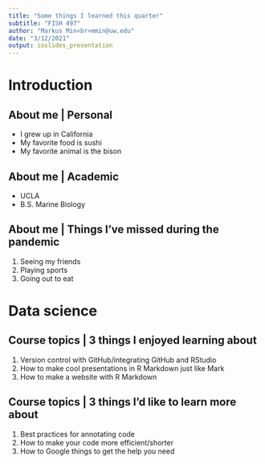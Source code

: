 ```yaml
---
title: "Some things I learned this quarter"
subtitle: "FISH 497"
author: "Markus Min<br>mmin@uw.edu"
date: "3/12/2021"
output: ioslides_presentation
---
```


# Introduction

## About me | Personal

- I grew up in California
- My favorite food is sushi
- My favorite animal is the bison

## About me | Academic

- UCLA
- B.S. Marine Biology

## About me | Things I've missed during the pandemic
1) Seeing my friends
2) Playing sports
3) Going out to eat

# Data science

## Course topics | 3 things I enjoyed learning about
1) Version control with GitHub/integrating GitHub and RStudio
2) How to make cool presentations in R Markdown just like Mark
3) How to make a website with R Markdown

## Course topics | 3 things I'd like to learn more about
1) Best practices for annotating code
2) How to make your code more efficient/shorter
3) How to Google things to get the help you need

## {data-background=img/IMG_9316.png data-background-size=cover}





